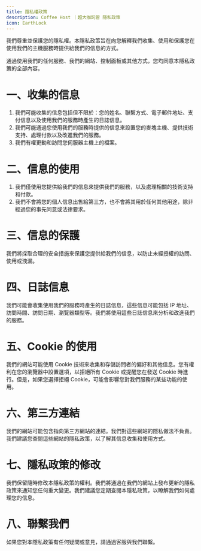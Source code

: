 ```yaml
---
title: 隱私權政策
description: Coffee Host ｜超大咖託管 隱私政策
icon: EarthLock
---
```


我們尊重並保護您的隱私權。本隱私政策旨在向您解釋我們收集、使用和保護您在使用我們的主機服務時提供給我們的信息的方式。

通過使用我們的任何服務、我們的網站、控制面板或其他方式，您均同意本隱私政策的全部內容。

# 一、收集的信息

1. 我們可能收集的信息包括但不限於：您的姓名、聯繫方式、電子郵件地址、支付信息以及使用我們的服務時產生的日誌信息。
2. 我們可能通過您使用我們的服務時提供的信息來設置您的麥塊主機、提供技術支持、處理付款以及改進我們的服務。
3. 我們有權更動和訪問您伺服器主機上的檔案。

# 二、信息的使用

1. 我們僅使用您提供給我們的信息來提供我們的服務，以及處理相關的技術支持和付款。
2. 我們不會將您的個人信息出售給第三方，也不會將其用於任何其他用途，除非經過您的事先同意或法律要求。

# 三、信息的保護

我們將採取合理的安全措施來保護您提供給我們的信息，以防止未經授權的訪問、使用或洩漏。

# 四、日誌信息

我們可能會收集使用我們的服務時產生的日誌信息，這些信息可能包括 IP 地址、訪問時間、訪問日期、瀏覽器類型等。我們將使用這些日誌信息來分析和改進我們的服務。

# 五、Cookie 的使用

我們的網站可能使用 Cookie 技術來收集和存儲訪問者的偏好和其他信息。您有權利在您的瀏覽器中設置選項，以拒絕所有 Cookie 或提醒您在發送 Cookie 時進行。但是，如果您選擇拒絕 Cookie，可能會影響您對我們服務的某些功能的使用。

# 六、第三方連結

我們的網站可能包含指向第三方網站的連結。我們對這些網站的隱私做法不負責。我們建議您查閱這些網站的隱私政策，以了解其信息收集和使用方式。

# 七、隱私政策的修改

我們保留隨時修改本隱私政策的權利。我們將通過在我們的網站上發布更新的隱私政策來通知您任何重大變更。我們建議您定期查閱本隱私政策，以瞭解我們如何處理您的信息。

# 八、聯繫我們

如果您對本隱私政策有任何疑問或意見，請通過客服與我們聯繫。